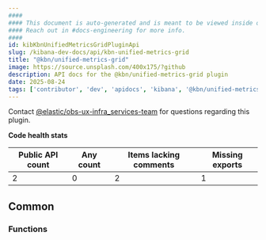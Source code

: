 ```yaml
---
####
#### This document is auto-generated and is meant to be viewed inside our experimental, new docs system.
#### Reach out in #docs-engineering for more info.
####
id: kibKbnUnifiedMetricsGridPluginApi
slug: /kibana-dev-docs/api/kbn-unified-metrics-grid
title: "@kbn/unified-metrics-grid"
image: https://source.unsplash.com/400x175/?github
description: API docs for the @kbn/unified-metrics-grid plugin
date: 2025-08-24
tags: ['contributor', 'dev', 'apidocs', 'kibana', '@kbn/unified-metrics-grid']
---
```




Contact [@elastic/obs-ux-infra_services-team](https://github.com/orgs/elastic/teams/obs-ux-infra_services-team) for questions regarding this plugin.

**Code health stats**

| Public API count  | Any count | Items lacking comments | Missing exports |
|-------------------|-----------|------------------------|-----------------|
| 2 | 0 | 2 | 1 |

## Common

### Functions
<DocDefinitionList data={kbnUnifiedMetricsGridObj.common.functions}/>

